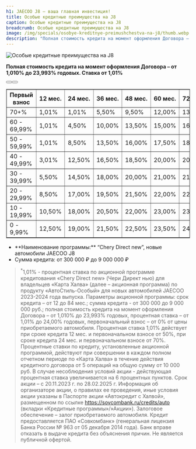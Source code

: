 ```yaml
---
h1: JAECOO J8 — ваша главная инвестиция!
title: Особые кредитные преимущества на J8
caption: Особые кредитные преимущества на J8
breadcrumb: Особые кредитные преимущества на J8
image: /img/specials/osobye-kreditnye-preimushchestva-na-j8/thumb.webp
description: "Полная стоимость кредита на момент оформления Договора – от 1,010% до 23,993% годовых. Ставка от 1,01%"
---
```



<picture>
	<source media="(min-width: 942px)" srcset="/img/specials/osobye-kreditnye-preimushchestva-na-j8/banner.webp" />
	<source media="(min-width: 320px)" srcset="/img/specials/osobye-kreditnye-preimushchestva-na-j8/banner.webp" />
	<img src="/img/specials/osobye-kreditnye-preimushchestva-na-j8/banner.webp" class="w-full mb-10" alt="Особые кредитные преимущества на J8" />
</picture>

**Полная стоимость кредита на момент оформления Договора – от 1,010% до 23,993% годовых. Ставка от 1,01%**

<div class="flex gap-5 flex-wrap mt-14">
	<Button title='О модели' classes='btn-o' view='link' url='/models/j8/'/>
	<Button title='Прайс-лист' view='link' url='https://files.jaecoo.ru/priceJ8.pdf' target="_blank" rel="nofollow" />
</div>

<div class="overflow-auto min-w-full mt-14 mb-14">
	<table border="1" class="min-w-full w-full">
		<thead>
			<tr>
				<th>Первый взнос</th>
				<th>12 мес.</th>
				<th>24 мес.</th>
				<th>36 мес.</th>
				<th>48 мес.</th>
				<th>60 мес.</th>
				<th>72 мес.</th>
				<th>84 мес.</th>
			</tr>
		</thead>
		<tbody>
			<tr>
				<td>70+%</td>
				<td>1,01%</td>
				<td>1,01%</td>
				<td>5,50%</td>
				<td>9,50%</td>
				<td>12,00%</td>
				<td>13,50%</td>
				<td>14,50%</td>
			</tr>
			<tr>
				<td>60 - 69,99%</td>
				<td>1,01%</td>
				<td>4,50%</td>
				<td>10,00%</td>
				<td>13,50%</td>
				<td>15,00%</td>
				<td>16,00%</td>
				<td>17,00%</td>
			</tr>
			<tr>
				<td>50 - 59,99%</td>
				<td>1,01%</td>
				<td>8,50%</td>
				<td>13,50%</td>
				<td>16,00%</td>
				<td>17,50%</td>
				<td>18,00%</td>
				<td>19,00%</td>
			</tr>
			<tr>
				<td>40 - 49,99%</td>
				<td>3,01%</td>
				<td>12,50%</td>
				<td>16,50%</td>
				<td>18,50%</td>
				<td>20,00%</td>
				<td>20,50%</td>
				<td>21,00%</td>
			</tr>
			<tr>
				<td>30 - 39,99%</td>
				<td>5,50%</td>
				<td>14,50%</td>
				<td>18,00%</td>
				<td>20,00%</td>
				<td>21,00%</td>
				<td>21,50%</td>
				<td>22,00%</td>
			</tr>
			<tr>
				<td>20 - 29,99%</td>
				<td>8,50%</td>
				<td>17,00%</td>
				<td>19,50%</td>
				<td>21,50%</td>
				<td>22,00%</td>
				<td>22,50%</td>
				<td>23,00%</td>
			</tr>
			<tr>
				<td>10 - 19,99%</td>
				<td>10,50%</td>
				<td>18,00%</td>
				<td>20,50%</td>
				<td>22,00%</td>
				<td>23,00%</td>
				<td>23,50%</td>
				<td>—</td>
			</tr>
			<tr>
				<td>0 - 9,99%</td>
				<td>12,50%</td>
				<td>19,00%</td>
				<td>21,50%</td>
				<td>22,50%</td>
				<td>23,50%</td>
				<td>24,00%</td>
				<td>—</td>
			</tr>
		</tbody>
	</table>
</div>

<ul class="list-disc pl-5">
	<li>**Наименование программы:** “Chery Direct new”, новые автомобили JAECOO J8</li>
	<li>Сумма кредита: от&nbsp;300&nbsp;000&nbsp;₽&nbsp;до&nbsp;9&nbsp;000&nbsp;000&nbsp;₽</li>
</ul>

<SpecialSalonsInfo title='Воспользоваться предложением' dataTitle='Воспользоваться предложением. Особые кредитные преимущества на J8' dataFormName="Воспользоваться предложением. Особые кредитные преимущества на J8" />

> <sup>*</sup>1,01% - процентная ставка по акционной программе кредитования «Chery Direct new» (Чери Директ нью) для владельцев «Карта Халва» (далее – акционная программа) по продукту «АвтоСтиль-Особый» для новых автомобилей JAECOO 2023-2024 года выпуска. Параметры акционной программы: срок кредита – от 12 до 84 мес.; сумма кредита - от 300 000 до 9 000 000 руб.; полная стоимость кредита на момент оформления Договора – от 1,010% до 23,993% годовых, процентная ставка – от 1,01% до 24,00% годовых, первоначальный взнос – от 0% от цены приобретаемого автомобиля. Процентная ставка 1,01% действует при сроке кредита 12 мес. и первоначальном взносе от 50%, при сроке кредита 24 мес. и первоначальном взносе от 70%. Процентные ставки по кредиту, установленные акционной программой, действуют при совершении в каждом полном отчетном периоде по «Карта Халва» в течение действия кредитного договора от 5 операций на общую сумму от 10 000 руб. В случае несоблюдения условий акции - действующая процентная ставка увеличивается на 6 процентных пунктов. Срок акции – с 20.11.2023 г. по 28.02.2025 г. Информация об организаторе акции, о правилах ее проведения, иные условия акции указаны в Паспорте акции «Автокредит с Халвой», размещенном по ссылке  https://sovcombank.ru/credits/auto (вкладки «Кредитные программы»/»Акции»). Залоговое обеспечение – залог приобретаемого автомобиля. Кредит предоставляется ПАО «Совкомбанк» (генеральная лицензия Банка России № 963 от 05 декабря 2014 года). Банк вправе отказать в выдаче кредита без объяснения причин. Не является публичной офертой.